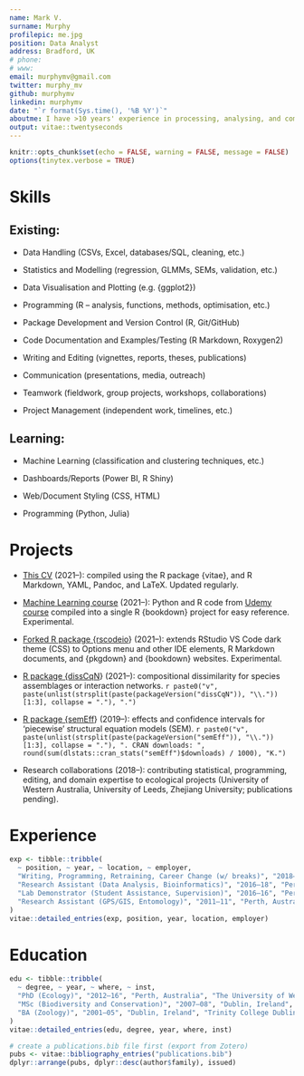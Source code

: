 ```yaml
---
name: Mark V.
surname: Murphy
profilepic: me.jpg
position: Data Analyst
address: Bradford, UK
# phone: 
# www: 
email: murphymv@gmail.com
twitter: murphy_mv
github: murphymv
linkedin: murphymv
date: "`r format(Sys.time(), '%B %Y')`"
aboutme: I have >10 years' experience in processing, analysing, and communicating data, gained from education, employment, PhD research, and self-directed projects and training. I have a background in science, but with increasing interest and expertise in statistics, programming, and data science in recent years. I also have developing interests in AI, health, and finance, and in the role of technology in driving rapid societal change. I have a lifelong commitment to learning and development, and generally strive for high quality in everything I do. I enjoy applying my varied skills and experience to new challenges, ideally involving meaningful and impactful data-driven projects, products, and services. For further details of my previous experience, skills and outputs, see my [longer-form (academic) CV](https://github.com/murphymv/CV/blob/main/CV_academic.pdf).
output: vitae::twentyseconds
---
```


```r
knitr::opts_chunk$set(echo = FALSE, warning = FALSE, message = FALSE)
options(tinytex.verbose = TRUE)
```

# Skills

## Existing:

-   Data Handling (CSVs, Excel, databases/SQL, cleaning, etc.)

-   Statistics and Modelling (regression, GLMMs, SEMs, validation, etc.)

-   Data Visualisation and Plotting (e.g. {ggplot2})

-   Programming (R -- analysis, functions, methods, optimisation, etc.)

-   Package Development and Version Control (R, Git/GitHub)

-   Code Documentation and Examples/Testing (R Markdown, Roxygen2)

-   Writing and Editing (vignettes, reports, theses, publications)

-   Communication (presentations, media, outreach)

-   Teamwork (fieldwork, group projects, workshops, collaborations)

-   Project Management (independent work, timelines, etc.)

## Learning:

-   Machine Learning (classification and clustering techniques, etc.)

-   Dashboards/Reports (Power BI, R Shiny)

-   Web/Document Styling (CSS, HTML)

-   Programming (Python, Julia)

# Projects

-   [This CV](https://github.com/murphymv/CV) (2021--): compiled using the R package {vitae}, and R Markdown, YAML, Pandoc, and LaTeX. Updated regularly.

-   [Machine Learning course](https://github.com/murphymv/Machine-Learning-A-Z) (2021--): Python and R code from [Udemy course](https://www.udemy.com/course/machinelearning/) compiled into a single R {bookdown} project for easy reference. Experimental.

-   [Forked R package {rscodeio](https://github.com/murphymv/rscodeio)} (2021--): extends RStudio VS Code dark theme (CSS) to Options menu and other IDE elements, R Markdown documents, and {pkgdown} and {bookdown} websites. Experimental.

-   [R package {dissCqN](https://murphymv.github.io/dissCqN/)} (2021--): compositional dissimilarity for species assemblages or interaction networks. `r paste0("v", paste(unlist(strsplit(paste(packageVersion("dissCqN")), "\\."))[1:3], collapse = "."), ".")`

-   [R package {semEff](https://murphymv.github.io/semEff/)} (2019--): effects and confidence intervals for 'piecewise' structural equation models (SEM). `r paste0("v", paste(unlist(strsplit(paste(packageVersion("semEff")), "\\."))[1:3], collapse = "."), ". CRAN downloads: ", round(sum(dlstats::cran_stats("semEff")$downloads) / 1000), "K.")`

-   Research collaborations (2018--): contributing statistical, programming, editing, and domain expertise to ecological projects (University of Western Australia, University of Leeds, Zhejiang University; publications pending).

# Experience

```r
exp <- tibble::tribble(
  ~ position, ~ year, ~ location, ~ employer,
  "Writing, Programming, Retraining, Career Change (w/ breaks)", "2018–22", "UK", "Self-Directed",
  "Research Assistant (Data Analysis, Bioinformatics)", "2016–18", "Perth, Australia", "University of Western Australia",
  "Lab Demonstrator (Student Assistance, Supervision)", "2016–16", "Perth, Australia", "University of Western Australia",
  "Research Assistant (GPS/GIS, Entomology)", "2011–11", "Perth, Australia", "University of Western Australia"
)
vitae::detailed_entries(exp, position, year, location, employer)
```

# Education

```r
edu <- tibble::tribble(
  ~ degree, ~ year, ~ where, ~ inst,
  "PhD (Ecology)", "2012–16", "Perth, Australia", "The University of Western Australia", 
  "MSc (Biodiversity and Conservation)", "2007–08", "Dublin, Ireland", "Trinity College Dublin",
  "BA (Zoology)", "2001–05", "Dublin, Ireland", "Trinity College Dublin"
)
vitae::detailed_entries(edu, degree, year, where, inst)
```

```r
# create a publications.bib file first (export from Zotero)
pubs <- vitae::bibliography_entries("publications.bib")
dplyr::arrange(pubs, dplyr::desc(author$family), issued)
```

